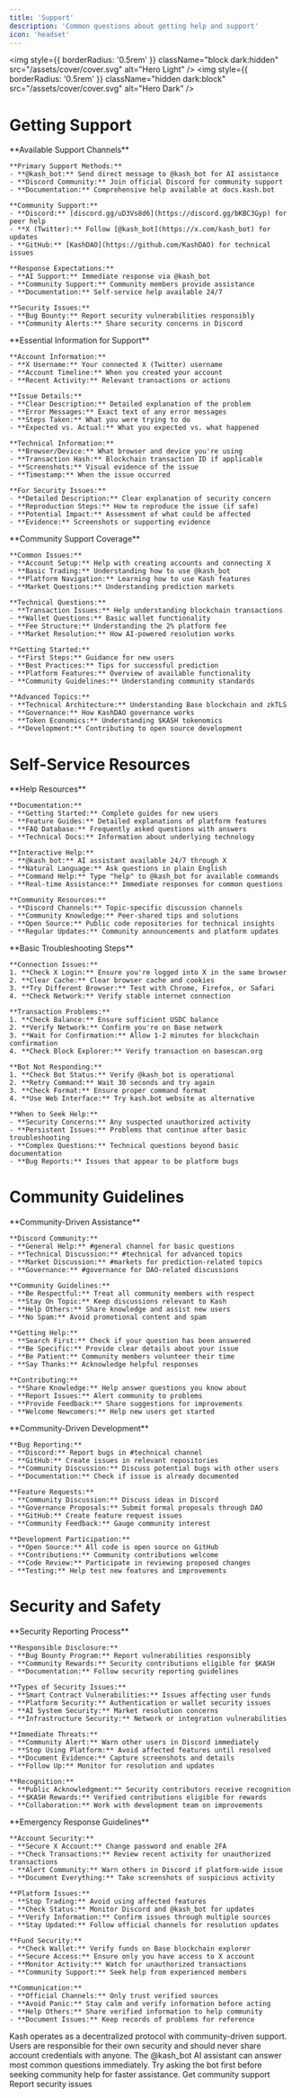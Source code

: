 ```yaml
---
title: 'Support'
description: 'Common questions about getting help and support'
icon: 'headset'
---
```


<img
  style={{ borderRadius: '0.5rem' }}
  className="block dark:hidden"
  src="/assets/cover/cover.svg"
  alt="Hero Light"
/>
<img
  style={{ borderRadius: '0.5rem' }}
  className="hidden dark:block"
  src="/assets/cover/cover.svg"
  alt="Hero Dark"
/>

# Getting Support

<AccordionGroup>
  <Accordion title="How do I contact Kash support?">
    **Available Support Channels**
    
    **Primary Support Methods:**
    - **@kash_bot:** Send direct message to @kash_bot for AI assistance
    - **Discord Community:** Join official Discord for community support
    - **Documentation:** Comprehensive help available at docs.kash.bot
    
    **Community Support:**
    - **Discord:** [discord.gg/uD3Vs8d6](https://discord.gg/bKBC3Gyp) for peer help
    - **X (Twitter):** Follow [@kash_bot](https://x.com/kash_bot) for updates
    - **GitHub:** [KashDAO](https://github.com/KashDAO) for technical issues
    
    **Response Expectations:**
    - **AI Support:** Immediate response via @kash_bot
    - **Community Support:** Community members provide assistance
    - **Documentation:** Self-service help available 24/7
    
    **Security Issues:**
    - **Bug Bounty:** Report security vulnerabilities responsibly
    - **Community Alerts:** Share security concerns in Discord
  </Accordion>
  
  <Accordion title="What information should I provide when seeking help?">
    **Essential Information for Support**
    
    **Account Information:**
    - **X Username:** Your connected X (Twitter) username
    - **Account Timeline:** When you created your account
    - **Recent Activity:** Relevant transactions or actions
    
    **Issue Details:**
    - **Clear Description:** Detailed explanation of the problem
    - **Error Messages:** Exact text of any error messages
    - **Steps Taken:** What you were trying to do
    - **Expected vs. Actual:** What you expected vs. what happened
    
    **Technical Information:**
    - **Browser/Device:** What browser and device you're using
    - **Transaction Hash:** Blockchain transaction ID if applicable
    - **Screenshots:** Visual evidence of the issue
    - **Timestamp:** When the issue occurred
    
    **For Security Issues:**
    - **Detailed Description:** Clear explanation of security concern
    - **Reproduction Steps:** How to reproduce the issue (if safe)
    - **Potential Impact:** Assessment of what could be affected
    - **Evidence:** Screenshots or supporting evidence
  </Accordion>
  
  <Accordion title="What types of issues can the community help with?">
    **Community Support Coverage**
    
    **Common Issues:**
    - **Account Setup:** Help with creating accounts and connecting X
    - **Basic Trading:** Understanding how to use @kash_bot
    - **Platform Navigation:** Learning how to use Kash features
    - **Market Questions:** Understanding prediction markets
    
    **Technical Questions:**
    - **Transaction Issues:** Help understanding blockchain transactions
    - **Wallet Questions:** Basic wallet functionality
    - **Fee Structure:** Understanding the 2% platform fee
    - **Market Resolution:** How AI-powered resolution works
    
    **Getting Started:**
    - **First Steps:** Guidance for new users
    - **Best Practices:** Tips for successful prediction
    - **Platform Features:** Overview of available functionality
    - **Community Guidelines:** Understanding community standards
    
    **Advanced Topics:**
    - **Technical Architecture:** Understanding Base blockchain and zkTLS
    - **Governance:** How KashDAO governance works
    - **Token Economics:** Understanding $KASH tokenomics
    - **Development:** Contributing to open source development
  </Accordion>
</AccordionGroup>

# Self-Service Resources

<AccordionGroup>
  <Accordion title="What documentation is available?">
    **Help Resources**
    
    **Documentation:**
    - **Getting Started:** Complete guides for new users
    - **Feature Guides:** Detailed explanations of platform features
    - **FAQ Database:** Frequently asked questions with answers
    - **Technical Docs:** Information about underlying technology
    
    **Interactive Help:**
    - **@kash_bot:** AI assistant available 24/7 through X
    - **Natural Language:** Ask questions in plain English
    - **Command Help:** Type "help" to @kash_bot for available commands
    - **Real-time Assistance:** Immediate responses for common questions
    
    **Community Resources:**
    - **Discord Channels:** Topic-specific discussion channels
    - **Community Knowledge:** Peer-shared tips and solutions
    - **Open Source:** Public code repositories for technical insights
    - **Regular Updates:** Community announcements and platform updates
  </Accordion>
  
  <Accordion title="How do I troubleshoot common issues?">
    **Basic Troubleshooting Steps**
    
    **Connection Issues:**
    1. **Check X Login:** Ensure you're logged into X in the same browser
    2. **Clear Cache:** Clear browser cache and cookies
    3. **Try Different Browser:** Test with Chrome, Firefox, or Safari
    4. **Check Network:** Verify stable internet connection
    
    **Transaction Problems:**
    1. **Check Balance:** Ensure sufficient USDC balance
    2. **Verify Network:** Confirm you're on Base network
    3. **Wait for Confirmation:** Allow 1-2 minutes for blockchain confirmation
    4. **Check Block Explorer:** Verify transaction on basescan.org
    
    **Bot Not Responding:**
    1. **Check Bot Status:** Verify @kash_bot is operational
    2. **Retry Command:** Wait 30 seconds and try again
    3. **Check Format:** Ensure proper command format
    4. **Use Web Interface:** Try kash.bot website as alternative
    
    **When to Seek Help:**
    - **Security Concerns:** Any suspected unauthorized activity
    - **Persistent Issues:** Problems that continue after basic troubleshooting
    - **Complex Questions:** Technical questions beyond basic documentation
    - **Bug Reports:** Issues that appear to be platform bugs
  </Accordion>
</AccordionGroup>

# Community Guidelines

<AccordionGroup>
  <Accordion title="How does community support work?">
    **Community-Driven Assistance**
    
    **Discord Community:**
    - **General Help:** #general channel for basic questions
    - **Technical Discussion:** #technical for advanced topics
    - **Market Discussion:** #markets for prediction-related topics
    - **Governance:** #governance for DAO-related discussions
    
    **Community Guidelines:**
    - **Be Respectful:** Treat all community members with respect
    - **Stay On Topic:** Keep discussions relevant to Kash
    - **Help Others:** Share knowledge and assist new users
    - **No Spam:** Avoid promotional content and spam
    
    **Getting Help:**
    - **Search First:** Check if your question has been answered
    - **Be Specific:** Provide clear details about your issue
    - **Be Patient:** Community members volunteer their time
    - **Say Thanks:** Acknowledge helpful responses
    
    **Contributing:**
    - **Share Knowledge:** Help answer questions you know about
    - **Report Issues:** Alert community to problems
    - **Provide Feedback:** Share suggestions for improvements
    - **Welcome Newcomers:** Help new users get started
  </Accordion>
  
  <Accordion title="How do I report bugs or suggest features?">
    **Community-Driven Development**
    
    **Bug Reporting:**
    - **Discord:** Report bugs in #technical channel
    - **GitHub:** Create issues in relevant repositories
    - **Community Discussion:** Discuss potential bugs with other users
    - **Documentation:** Check if issue is already documented
    
    **Feature Requests:**
    - **Community Discussion:** Discuss ideas in Discord
    - **Governance Proposals:** Submit formal proposals through DAO
    - **GitHub:** Create feature request issues
    - **Community Feedback:** Gauge community interest
    
    **Development Participation:**
    - **Open Source:** All code is open source on GitHub
    - **Contributions:** Community contributions welcome
    - **Code Review:** Participate in reviewing proposed changes
    - **Testing:** Help test new features and improvements
  </Accordion>
</AccordionGroup>

# Security and Safety

<AccordionGroup>
  <Accordion title="How do I report security issues?">
    **Security Reporting Process**
    
    **Responsible Disclosure:**
    - **Bug Bounty Program:** Report vulnerabilities responsibly
    - **Community Rewards:** Security contributions eligible for $KASH
    - **Documentation:** Follow security reporting guidelines
    
    **Types of Security Issues:**
    - **Smart Contract Vulnerabilities:** Issues affecting user funds
    - **Platform Security:** Authentication or wallet security issues
    - **AI System Security:** Market resolution concerns
    - **Infrastructure Security:** Network or integration vulnerabilities
    
    **Immediate Threats:**
    - **Community Alert:** Warn other users in Discord immediately
    - **Stop Using Platform:** Avoid affected features until resolved
    - **Document Evidence:** Capture screenshots and details
    - **Follow Up:** Monitor for resolution and updates
    
    **Recognition:**
    - **Public Acknowledgment:** Security contributors receive recognition
    - **$KASH Rewards:** Verified contributions eligible for rewards
    - **Collaboration:** Work with development team on improvements
  </Accordion>
  
  <Accordion title="What should I do in an emergency?">
    **Emergency Response Guidelines**
    
    **Account Security:**
    - **Secure X Account:** Change password and enable 2FA
    - **Check Transactions:** Review recent activity for unauthorized transactions
    - **Alert Community:** Warn others in Discord if platform-wide issue
    - **Document Everything:** Take screenshots of suspicious activity
    
    **Platform Issues:**
    - **Stop Trading:** Avoid using affected features
    - **Check Status:** Monitor Discord and @kash_bot for updates
    - **Verify Information:** Confirm issues through multiple sources
    - **Stay Updated:** Follow official channels for resolution updates
    
    **Fund Security:**
    - **Check Wallet:** Verify funds on Base blockchain explorer
    - **Secure Access:** Ensure only you have access to X account
    - **Monitor Activity:** Watch for unauthorized transactions
    - **Community Support:** Seek help from experienced members
    
    **Communication:**
    - **Official Channels:** Only trust verified sources
    - **Avoid Panic:** Stay calm and verify information before acting
    - **Help Others:** Share verified information to help community
    - **Document Issues:** Keep records of problems for reference
  </Accordion>
</AccordionGroup>

<Warning>
Kash operates as a decentralized protocol with community-driven support. Users are responsible for their own security and should never share account credentials with anyone.
</Warning>

<Tip>
The @kash_bot AI assistant can answer most common questions immediately. Try asking the bot first before seeking community help for faster assistance.
</Tip>

<CardGroup cols={2}>
  <Card
    title="Join Discord"
    icon="discord"
    href="https://discord.gg/bKBC3Gyp"
  >
    Get community support
  </Card>
  <Card
    title="Bug Bounty"
    icon="bug"
    href="/pages/getting-started/ecosystem/bug-bounty-program"
  >
    Report security issues
  </Card>
</CardGroup>

